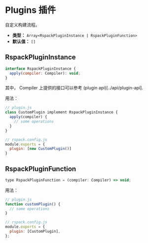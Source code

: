 # Plugins 插件

自定义构建流程。

- **类型：** `Array<RspackPluginInstance | RspackPluginFunction>`
- **默认值：** `[]`

## RspackPluginInstance

```js
interface RspackPluginInstance {
  apply(compiler: Compiler): void;
}
```

其中， Compiler 上提供的接口可以参考 (plugin api)[../api/plugin-api].

用法：

```js
// plugin.js
class CustomPlugin implement RspackPluginInstance {
  apply(compiler) {
    // some operations
  }
}

// rspack.config.js
module.exports = {
  plugin: [new CustomPlugin()]
}
```

## RspackPluginFunction

```js
type RspackPluginFunction = (compiler: Compiler) => void;
```

用法：

```js
// plugin.js
function customPlugin() {
  // some operations
}

// rspack.config.js
module.exports = {
  plugin: [CustomPlugin],
};
```
